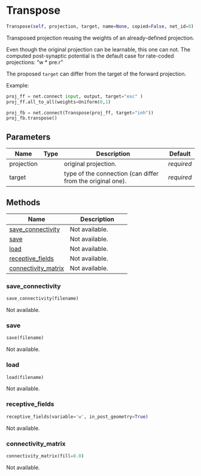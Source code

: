 # Transpose { #ANNarchy.extensions.convolution.Transpose.Transpose }

```python
Transpose(self, projection, target, name=None, copied=False, net_id=0)
```

Transposed projection reusing the weights of an already-defined projection. 

Even though the original projection can be learnable, this one can not. The computed post-synaptic potential is the default case for rate-coded projections: "w * pre.r"

The proposed `target` can differ from the target of the forward projection.

Example:

```python
proj_ff = net.connect input, output, target="exc" )
proj_ff.all_to_all(weights=Uniform(0,1)

proj_fb = net.connect(Transpose(proj_ff, target="inh"))
proj_fb.transpose()
```

## Parameters {.doc-section .doc-section-parameters}

| Name       | Type   | Description                                                | Default    |
|------------|--------|------------------------------------------------------------|------------|
| projection |        | original projection.                                       | _required_ |
| target     |        | type of the connection (can differ from the original one). | _required_ |

## Methods

| Name | Description |
| --- | --- |
| [save_connectivity](#ANNarchy.extensions.convolution.Transpose.Transpose.save_connectivity) | Not available. |
| [save](#ANNarchy.extensions.convolution.Transpose.Transpose.save) | Not available. |
| [load](#ANNarchy.extensions.convolution.Transpose.Transpose.load) | Not available. |
| [receptive_fields](#ANNarchy.extensions.convolution.Transpose.Transpose.receptive_fields) | Not available. |
| [connectivity_matrix](#ANNarchy.extensions.convolution.Transpose.Transpose.connectivity_matrix) | Not available. |

### save_connectivity { #ANNarchy.extensions.convolution.Transpose.Transpose.save_connectivity }

```python
save_connectivity(filename)
```

Not available.

### save { #ANNarchy.extensions.convolution.Transpose.Transpose.save }

```python
save(filename)
```

Not available.

### load { #ANNarchy.extensions.convolution.Transpose.Transpose.load }

```python
load(filename)
```

Not available.

### receptive_fields { #ANNarchy.extensions.convolution.Transpose.Transpose.receptive_fields }

```python
receptive_fields(variable='w', in_post_geometry=True)
```

Not available.

### connectivity_matrix { #ANNarchy.extensions.convolution.Transpose.Transpose.connectivity_matrix }

```python
connectivity_matrix(fill=0.0)
```

Not available.